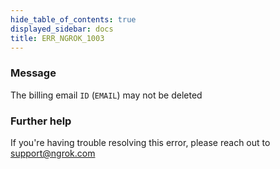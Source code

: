 ```yaml
---
hide_table_of_contents: true
displayed_sidebar: docs
title: ERR_NGROK_1003
---
```


### Message

The billing email `ID` (`EMAIL`) may not be deleted

<ErrorDetails />

### Further help

If you're having trouble resolving this error, please reach out to [support@ngrok.com](mailto:support@ngrok.com?subject=Help%20with%20ERR_NGROK_1003)
